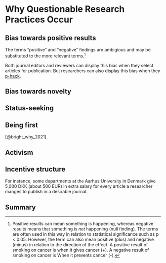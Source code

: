 # Why Questionable Research Practices Occur {#reasons}

## Bias towards positive results

The terms "positive" and "negative" findings are ambigious and may be substituted to the more relevant terms.^[Positive results can mean something is happening, whereas negative results means that something is *not* happening (null finding). The terms are often used in this way in relation to statistical significance such as p < 0.05. However, the term can also mean positive (plus) and negative (minus) in relation to the direction of the effect. A positive result of smoking on cancer is when it gives cancer (+). A negative result of smoking on cancer is When it prevents cancer (-).]

Both journal editors and reviewers can display this bias when they select articles for publication. But researchers can also display this bias when they [p-hack](#p-hacking).

## Bias towards novelty

## Status-seeking

## Being first

[@bright_why_2021]

## Activism

## Incentive structure

For instance, some departments at the Aarhus University in Denmark give 5,000 DKK (about 500 EUR) in extra salary for every article a researcher manges to publish in a desirable journal.

## Summary {#reasons-summary}
